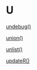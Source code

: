 # U {-}

[undebug()](https://linkedin-learning.pxf.io/rweekly_debugonce)

[union()](https://linkedin-learning.pxf.io/Rweekly_setsUnionInterDiff)

[unlist()](https://linkedin-learning.pxf.io/rweekly_unlist)

[updateR()](https://linkedin-learning.pxf.io/rweekly_update)
